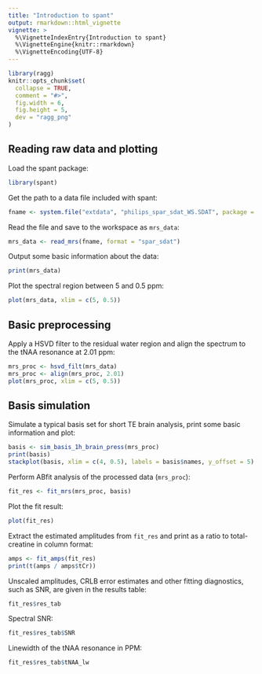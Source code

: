 ```yaml
---
title: "Introduction to spant"
output: rmarkdown::html_vignette
vignette: >
  %\VignetteIndexEntry{Introduction to spant}
  %\VignetteEngine{knitr::rmarkdown}
  %\VignetteEncoding{UTF-8}
---
```


```r
library(ragg)
knitr::opts_chunk$set(
  collapse = TRUE,
  comment = "#>",
  fig.width = 6,
  fig.height = 5,
  dev = "ragg_png"
)
```

## Reading raw data and plotting
Load the spant package:
```r
library(spant)
```

Get the path to a data file included with spant:
```r
fname <- system.file("extdata", "philips_spar_sdat_WS.SDAT", package = "spant")
```

Read the file and save to the workspace as ``mrs_data``:
```r
mrs_data <- read_mrs(fname, format = "spar_sdat")
```

Output some basic information about the data:
```r
print(mrs_data)
```

Plot the spectral region between 5 and 0.5 ppm:
```r
plot(mrs_data, xlim = c(5, 0.5))
```

## Basic preprocessing
Apply a HSVD filter to the residual water region and align the spectrum to the tNAA resonance at 2.01 ppm:
```r
mrs_proc <- hsvd_filt(mrs_data)
mrs_proc <- align(mrs_proc, 2.01)
plot(mrs_proc, xlim = c(5, 0.5))
```

## Basis simulation
Simulate a typical basis set for short TE brain analysis, print some basic information and plot:
```r
basis <- sim_basis_1h_brain_press(mrs_proc)
print(basis)
stackplot(basis, xlim = c(4, 0.5), labels = basis$names, y_offset = 5)
```

Perform ABfit analysis of the processed data (``mrs_proc``):
```r
fit_res <- fit_mrs(mrs_proc, basis)
```

Plot the fit result: 
```r
plot(fit_res)
```

Extract the estimated amplitudes from ``fit_res`` and print as a ratio to total-creatine in column format:
```r
amps <- fit_amps(fit_res)
print(t(amps / amps$tCr))
```

Unscaled amplitudes, CRLB error estimates and other fitting diagnostics, such as SNR, are given in the results table:

```r
fit_res$res_tab
```

Spectral SNR:
```r
fit_res$res_tab$SNR
```

Linewidth of the tNAA resonance in PPM:
```r
fit_res$res_tab$tNAA_lw
```

